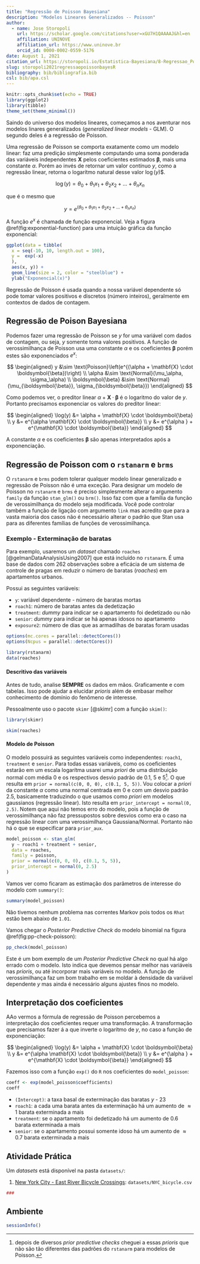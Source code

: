 ```yaml
---
title: "Regressão de Poisson Bayesiana"
description: "Modelos Lineares Generalizados -- Poisson"
author:
  - name: Jose Storopoli
    url: https://scholar.google.com/citations?user=xGU7H1QAAAAJ&hl=en
    affiliation: UNINOVE
    affiliation_url: https://www.uninove.br
    orcid_id: 0000-0002-0559-5176
date: August 1, 2021
citation_url: https://storopoli.io/Estatistica-Bayesiana/8-Regressao_Poisson.html
slug: storopoli2021regressaopoissonbayesR
bibliography: bib/bibliografia.bib
csl: bib/apa.csl
---
```


```r
knitr::opts_chunk$set(echo = TRUE)
library(ggplot2)
library(tibble)
theme_set(theme_minimal())
```

<link rel="stylesheet" href="https://cdn.rawgit.com/jpswalsh/academicons/master/css/academicons.min.css"/>

Saindo do universo dos modelos lineares, começamos a nos aventurar nos modelos linares generalizados (*generalized linear models* - GLM). O segundo deles é a regressão de Poisson.

Uma regressão de Poisson se comporta exatamente como um modelo linear: faz uma predição simplesmente computando uma soma ponderada das variáveis independentes $\mathbf{X}$ pelos coeficientes estimados $\boldsymbol{\beta}$, mais uma constante $\alpha$. Porém ao invés de retornar um valor contínuo $y$, como a regressão linear, retorna o logarítmo natural desse valor $\log(y$)$.

$$
\log(y)= \theta_0 + \theta_1 x_1 + \theta_2 x_2 + \dots + \theta_n x_n
$$

que é o mesmo que

$$
y = e^{(\theta_0 + \theta_1 x_1 + \theta_2 x_2 + \dots + \theta_n x_n)}
$$

A função $e^x$ é chamada de função exponencial. Veja a figura \@ref(fig:exponential-function) para uma intuição gráfica da função exponencial:

```r
ggplot(data = tibble(
  x = seq(-10, 10, length.out = 100),
  y =  exp(-x)
  ),
  aes(x, y)) +
  geom_line(size = 2, color = "steelblue") +
  ylab("Exponencial(x)")
```


Regressão de Poisson é usada quando a nossa variável dependente só pode tomar valores positivos e discretos (número inteiros), geralmente em contextos de dados de contagem.

## Regressão de Poison Bayesiana

Podemos fazer uma regressão de Poisson se $y$ for uma variável com dados de contagem, ou seja, $y$ somente toma valores positivos. A função de verossimilhança de Poisson usa uma constante $\alpha$ e os coeficientes $\boldsymbol{\beta}$ porém estes são exponenciados $e^x$:

$$
\begin{aligned}
y &\sim \text{Poisson}\left(e^{(\alpha + \mathbf{X} \cdot \boldsymbol{\beta})\right) \\
\alpha &\sim \text{Normal}(\mu_\alpha, \sigma_\alpha) \\
\boldsymbol{\beta} &\sim \text{Normal}(\mu_{\boldsymbol{\beta}}, \sigma_{\boldsymbol{\beta}})
\end{aligned}
$$

Como podemos ver, o preditor linear $\alpha + \mathbf{X} \cdot \boldsymbol{\beta}$ é o logaritmo do valor de $y$. Portanto precisamos exponenciar os valores do preditor linear:

$$
\begin{aligned}
\log(y) &= \alpha + \mathbf{X} \cdot \boldsymbol{\beta} \\
y &= e^{\alpha \mathbf{X} \cdot \boldsymbol{\beta}} \\
y &= e^{\alpha } + e^{\mathbf{X} \cdot \boldsymbol{\beta}}
\end{aligned}
$$

A constante $\alpha$ e os coeficientes $\boldsymbol{\beta}$ são apenas interpretados após a exponenciação.

## Regressão de Poisson com o `rstanarm` e `brms`

O `rstanarm` e `brms` podem tolerar qualquer modelo linear generalizado e regressão de Poisson não é uma exceção. Para designar um modelo de Poisson no `rstanarm` e `brms` é preciso simplesmente alterar o argumento `family` da função `stan_glm()` ou `brm()`. Isso faz com que a família da função de verossimilhança do modelo seja modificada. Você pode controlar também a função de ligação com argumento `link` mas acredito que para a vasta maioria dos casos não é necessário alterar o padrão que Stan usa para as diferentes famílias de funções de verossimilhança.

### Exemplo - Exterminação de baratas

Para exemplo, usaremos um *dataset* chamado `roaches` [@gelmanDataAnalysisUsing2007] que está incluído no `rstanarm`. É uma base de dados com 262 observações sobre a eficácia de um sistema de controle de pragas em reduzir o número de baratas (*roaches*) em apartamentos urbanos.

Possui as seguintes variáveis:

-   `y`: variável dependente - número de baratas mortas
-   `roach1`: número de baratas antes da dedetização
-   `treatment`: *dummy* para indicar se o apartamento foi dedetizado ou não
-   `senior`: *dummy* para indicar se há apenas idosos no apartamento
-   `exposure2`: número de dias que as armadilhas de baratas foram usadas

```r
options(mc.cores = parallel::detectCores())
options(Ncpus = parallel::detectCores())

library(rstanarm)
data(roaches)
```

#### Descritivo das variáveis

Antes de tudo, analise **SEMPRE** os dados em mãos. Graficamente e com tabelas. Isso pode ajudar a elucidar *prioris* além de embasar melhor conhecimento de domínio do fenômeno de interesse.

Pessoalmente uso o pacote `skimr` [@skimr] com a função `skim()`:

```r
library(skimr)

skim(roaches)
```

#### Modelo de Poisson

O modelo possuirá as seguintes variáveis como independentes: `roach1`, `treatment` e `senior`. Para todas essas variáveis, como os coeficientes estarão em um escala logarítma usarei uma *priori* de uma distribuição normal com média 0 e os respectivos desvio padrão de 0.1, 5 e 5^[depois de diversos *prior predictive checks* cheguei a essas *prioris* que não são tão diferentes das padrões do `rstanarm` para modelos de Poisson.]. O que resulta em `prior = normal(c(0, 0, 0), c(0.1, 5, 5))`. Vou colocar a *priori* da constante $\alpha$ como uma normal centrada em 0 e com um desvio padrão 2.5, basicamente traduzindo o que usamos como *priori* em modelos gaussianos (regressão linear). Isto resulta em `prior_intercept = normal(0, 2.5)`. Notem que aqui não temos erro do modelo, pois a função de verossimilhança não faz pressupostos sobre desvios como era o caso na regressão linear com uma verossimilhança Gaussiana/Normal. Portanto não há o que se especificar para `prior_aux`.

```r
model_poisson <- stan_glm(
  y ~ roach1 + treatment + senior,
  data = roaches,
  family = poisson,
  prior = normal(c(0, 0, 0), c(0.1, 5, 5)),
  prior_intercept = normal(0, 2.5)
)
```

Vamos ver como ficaram as estimação dos parâmetros de interesse do modelo com `summary()`:

```r
summary(model_poisson)
```

Não tivemos nenhum problema nas correntes Markov pois todos os `Rhat` estão bem abaixo de `1.01`.

Vamos chegar o *Posterior Predictive Check* do modelo binomial na figura \@ref(fig:pp-check-poisson):

```r
pp_check(model_poisson)
```

Este é um bom exemplo de um *Posterior Predictive Check* no qual há algo errado com o modelo. Isto indica que devemos pensar melhor nas variáveis nas *prioris*, ou até incorporar mais variáveis no modelo. A função de verossimilhança faz um bom trabalho em se moldar à densidade da variável dependente $y$ mas ainda é necessário alguns ajustes finos no modelo.

## Interpretação dos coeficientes

AAo vermos a fórmula de regressão de Poisson percebemos a interpretação dos coeficientes requer uma transformação. A transformação que precisamos fazer á a que inverte o logarítmo de $y$, no caso a função de exponenciação:

$$
\begin{aligned}
\log(y) &= \alpha + \mathbf{X} \cdot \boldsymbol{\beta} \\
y &= e^{\alpha \mathbf{X} \cdot \boldsymbol{\beta}} \\
y &= e^{\alpha } + e^{\mathbf{X} \cdot \boldsymbol{\beta}}
\end{aligned}
$$

Fazemos isso com a função `exp()` do `R` nos coeficientes do `model_poisson`:

```r
coeff <- exp(model_poisson$coefficients)
coeff
```

-   `(Intercept)`: a taxa basal de exterminação das baratas $y$ - $23$
-   `roach1`: a cada uma barata antes da exterminação há um aumento de $\approx 1$ barata exterminada a mais
-   `treatment`: se o apartamento foi dedetizado há um aumento de $0.6$ barata exterminada a mais
-   `senior`: se o apartamento possui somente idoso há um aumento de $\approx 0.7$ barata exterminada a mais

## Atividade Prática

Um *datasets* está disponível na pasta `datasets/`:

1.  [New York City - East River Bicycle Crossings](https://www.kaggle.com/new-york-city/nyc-east-river-bicycle-crossings): `datasets/NYC_bicycle.csv`

```r
###
```

## Ambiente

```r
sessionInfo()
```

